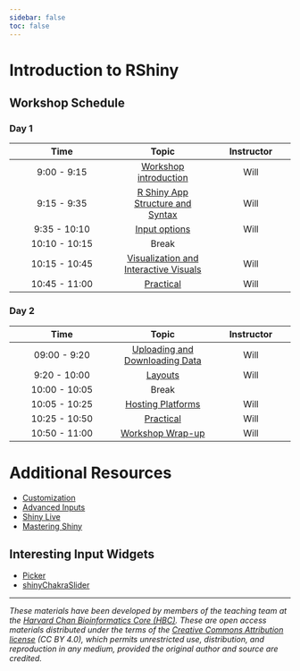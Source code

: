 ```yaml
---
sidebar: false
toc: false
---
```


# Introduction to RShiny

## Workshop Schedule

### Day 1

| Time |  Topic  | Instructor |
|:-----------:|:----------:|:--------:|
| 9:00 - 9:15 | [Workshop introduction](../slides/workshop_intro_slides.pdf) |  Will |
| 9:15 - 9:35 | [R Shiny App Structure and Syntax](01_syntax_and_structure.qmd) | Will |
| 9:35 - 10:10 | [Input options](02_inputs.qmd) | Will |
| 10:10 - 10:15 | Break | |
| 10:15 - 10:45 | [Visualization and Interactive Visuals](03_visuals.qmd) |  Will |
| 10:45 - 11:00 | [Practical](04_input_practical.qmd) | Will |


### Day 2

| Time |  Topic  | Instructor |
|:-----------:|:----------:|:--------:|
| 09:00 - 9:20 | [Uploading and Downloading Data](05_uploading_downloading_data.qmd) |  Will |
| 9:20 - 10:00 | [Layouts](06_layouts.qmd) | Will |
| 10:00 - 10:05 | Break | |
| 10:05 - 10:25 | [Hosting Platforms](07_hosting.qmd) | Will |
| 10:25 - 10:50 | [Practical](08_layout_practical.qmd) | Will |
| 10:50 - 11:00 | [Workshop Wrap-up](../slides/Workshop_wrapup.pdf) | Will |

# Additional Resources

- [Customization](Aside_CSS.qmd)
- [Advanced Inputs](Aside_advanced_inputs.qmd)
- [Shiny Live](Aside_shinylive.qmd)
- [Mastering Shiny](https://mastering-shiny.org/)

## Interesting Input Widgets

- [Picker](https://github.com/hms-dbmi/picker)
- [shinyChakraSlider](https://github.com/stla/shinyChakraSlider)

---

*These materials have been developed by members of the teaching team at the [Harvard Chan Bioinformatics Core (HBC)](http://bioinformatics.sph.harvard.edu/). These are open access materials distributed under the terms of the [Creative Commons Attribution license](https://creativecommons.org/licenses/by/4.0/) (CC BY 4.0), which permits unrestricted use, distribution, and reproduction in any medium, provided the original author and source are credited.*